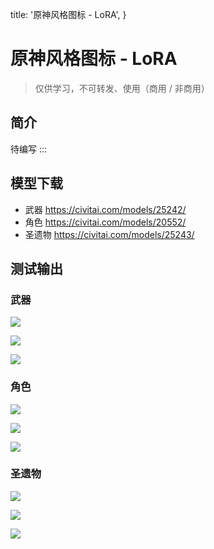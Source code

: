   title: '原神风格图标 - LoRA',
}


# 原神风格图标 - LoRA


> 仅供学习，不可转发、使用（商用 / 非商用）


## 简介

待编写
:::


## 模型下载


* 武器 https://civitai.com/models/25242/
* 角色 https://civitai.com/models/20552/
* 圣遗物 https://civitai.com/models/25243/


## 测试输出




### 武器

![](/assets/genshin/genshin-02.jpg)

![](/assets/genshin/genshin-03.jpg)

![](/assets/genshin/genshin-04.jpg)



### 角色

![](/assets/genshin/genshin-05.jpg)

![](/assets/genshin/genshin-06.jpg)

![](/assets/genshin/genshin-07.jpg)


### 圣遗物

![](/assets/genshin/genshin-08.jpg)

![](/assets/genshin/genshin-09.jpg)

![](/assets/genshin/genshin-10.jpg)